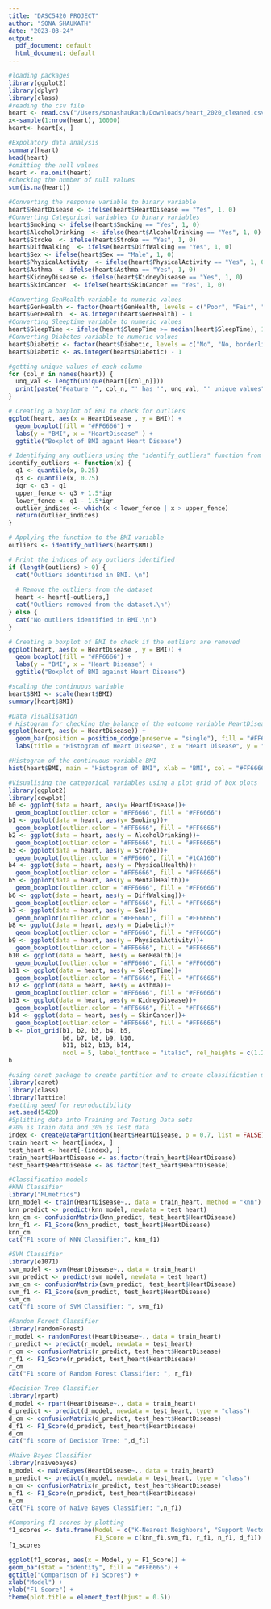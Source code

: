 ```yaml
---
title: "DASC5420 PROJECT"
author: "SONA SHAUKATH"
date: "2023-03-24"
output:
  pdf_document: default
  html_document: default
---
```


```r
#loading packages
library(ggplot2)
library(dplyr)
library(class)
#reading the csv file
heart <- read.csv("/Users/sonashaukath/Downloads/heart_2020_cleaned.csv", header = TRUE, ",")
x<-sample(1:nrow(heart), 10000)
heart<- heart[x, ]
```
```r
#Expolatory data analysis
summary(heart)
head(heart)
#omitting the null values
heart <- na.omit(heart)
#checking the number of null values
sum(is.na(heart))
```
```r
#Converting the response variable to binary variable
heart$HeartDisease <- ifelse(heart$HeartDisease == "Yes", 1, 0)
#Converting Categorical variables to binary variables
heart$Smoking <- ifelse(heart$Smoking == "Yes", 1, 0)
heart$AlcoholDrinking  <- ifelse(heart$AlcoholDrinking == "Yes", 1, 0)
heart$Stroke  <- ifelse(heart$Stroke == "Yes", 1, 0)
heart$DiffWalking  <- ifelse(heart$DiffWalking == "Yes", 1, 0)
heart$Sex <- ifelse(heart$Sex == "Male", 1, 0)
heart$PhysicalActivity  <- ifelse(heart$PhysicalActivity == "Yes", 1, 0)
heart$Asthma  <- ifelse(heart$Asthma == "Yes", 1, 0)
heart$KidneyDisease <- ifelse(heart$KidneyDisease == "Yes", 1, 0)
heart$SkinCancer  <- ifelse(heart$SkinCancer == "Yes", 1, 0)
```
```r
#Converting GenHealth variable to numeric values
heart$GenHealth <- factor(heart$GenHealth, levels = c("Poor", "Fair", "Good", "Very good", "Excellent"))
heart$GenHealth  <- as.integer(heart$GenHealth) - 1
#Converting Sleeptime variable to numeric values
heart$SleepTime <- ifelse(heart$SleepTime >= median(heart$SleepTime), 1, 0)
#Converting Diabetes variable to numeric values
heart$Diabetic <- factor(heart$Diabetic, levels = c("No", "No, borderline diabetes", "Yes (during pregnancy)", "Yes"))
heart$Diabetic <- as.integer(heart$Diabetic) - 1
```
```r
#getting unique values of each column
for (col_n in names(heart)) {
  unq_val <- length(unique(heart[[col_n]]))
  print(paste("Feature '", col_n, "' has '", unq_val, "' unique values", sep = ""))
}
```

```r
# Creating a boxplot of BMI to check for outliers
ggplot(heart, aes(x = HeartDisease , y = BMI)) +
  geom_boxplot(fill = "#FF6666") +
  labs(y = "BMI", x = "HeartDisease" ) +
  ggtitle("Boxplot of BMI againt Heart Disease")
```
```r
# Identifying any outliers using the "identify_outliers" function from my previous response
identify_outliers <- function(x) {
  q1 <- quantile(x, 0.25)
  q3 <- quantile(x, 0.75)
  iqr <- q3 - q1
  upper_fence <- q3 + 1.5*iqr
  lower_fence <- q1 - 1.5*iqr
  outlier_indices <- which(x < lower_fence | x > upper_fence)
  return(outlier_indices)
}

# Applying the function to the BMI variable
outliers <- identify_outliers(heart$BMI)

# Print the indices of any outliers identified
if (length(outliers) > 0) {
  cat("Outliers identified in BMI. \n")
  
  # Remove the outliers from the dataset
  heart <- heart[-outliers,]
  cat("Outliers removed from the dataset.\n")
} else {
  cat("No outliers identified in BMI.\n")
}
```
```r
# Creating a boxplot of BMI to check if the outliers are removed
ggplot(heart, aes(x = HeartDisease , y = BMI)) +
  geom_boxplot(fill = "#FF6666") +
  labs(y = "BMI", x = "Heart Disease") +
  ggtitle("Boxplot of BMI against Heart Disease")
```
```r
#scaling the continuous variable
heart$BMI <- scale(heart$BMI)
summary(heart$BMI)
```
```r
#Data Visualisation
# Histogram for checking the balance of the outcome variable HeartDisease for classification
ggplot(heart, aes(x = HeartDisease)) + 
  geom_bar(position = position_dodge(preserve = "single"), fill = "#FF6666") + 
  labs(title = "Histogram of Heart Disease", x = "Heart Disease", y = "Count")
```
```r
#Histogram of the continuous variable BMI 
hist(heart$BMI, main = "Histogram of BMI", xlab = "BMI", col = "#FF6666")
```
```r
#Visualising the categorical variables using a plot grid of box plots
library(ggplot2)
library(cowplot)
b0 <- ggplot(data = heart, aes(y= HeartDisease))+
  geom_boxplot(outlier.color = "#FF6666", fill = "#FF6666")
b1 <- ggplot(data = heart, aes(y= Smoking))+
  geom_boxplot(outlier.color = "#FF6666", fill = "#FF6666")
b2 <- ggplot(data = heart, aes(y = AlcoholDrinking))+
  geom_boxplot(outlier.color = "#FF6666", fill = "#FF6666")
b3 <- ggplot(data = heart, aes(y = Stroke))+
  geom_boxplot(outlier.color = "#FF6666", fill = "#1CA160") 
b4 <- ggplot(data = heart, aes(y = PhysicalHealth))+
  geom_boxplot(outlier.color = "#FF6666", fill = "#FF6666") 
b5 <- ggplot(data = heart, aes(y = MentalHealth))+
  geom_boxplot(outlier.color = "#FF6666", fill = "#FF6666") 
b6 <- ggplot(data = heart, aes(y = DiffWalking))+
  geom_boxplot(outlier.color = "#FF6666", fill = "#FF6666") 
b7 <- ggplot(data = heart, aes(y = Sex))+
  geom_boxplot(outlier.color = "#FF6666", fill = "#FF6666") 
b8 <- ggplot(data = heart, aes(y = Diabetic))+
  geom_boxplot(outlier.color = "#FF6666", fill = "#FF6666") 
b9 <- ggplot(data = heart, aes(y = PhysicalActivity))+
  geom_boxplot(outlier.color = "#FF6666", fill = "#FF6666")
b10 <- ggplot(data = heart, aes(y = GenHealth))+
  geom_boxplot(outlier.color = "#FF6666", fill = "#FF6666")
b11 <- ggplot(data = heart, aes(y = SleepTime))+
  geom_boxplot(outlier.color = "#FF6666", fill = "#FF6666")
b12 <- ggplot(data = heart, aes(y = Asthma))+
  geom_boxplot(outlier.color = "#FF6666", fill = "#FF6666")
b13 <- ggplot(data = heart, aes(y = KidneyDisease))+
  geom_boxplot(outlier.color = "#FF6666", fill = "#FF6666")
b14 <- ggplot(data = heart, aes(y = SkinCancer))+
  geom_boxplot(outlier.color = "#FF6666", fill = "#FF6666")
b <- plot_grid(b1, b2, b3, b4, b5,
               b6, b7, b8, b9, b10,
               b11, b12, b13, b14,
               ncol = 5, label_fontface = "italic", rel_heights = c(1.2,1.2,1.2))
b
```
```r
#using caret package to create partition and to create classification models
library(caret)
library(class)
library(lattice)
#setting seed for reproductibility
set.seed(5420)
#Splitting data into Training and Testing Data sets
#70% is Train data and 30% is Test data
index <- createDataPartition(heart$HeartDisease, p = 0.7, list = FALSE)
train_heart <- heart[index, ]
test_heart <- heart[-(index), ]
train_heart$HeartDisease <- as.factor(train_heart$HeartDisease)
test_heart$HeartDisease <- as.factor(test_heart$HeartDisease)
```
```r
#Classification models
#KNN Classifier
library("MLmetrics")
knn_model <- train(HeartDisease~., data = train_heart, method = "knn")
knn_predict <- predict(knn_model, newdata = test_heart)
knn_cm <- confusionMatrix(knn_predict, test_heart$HeartDisease)
knn_f1 <- F1_Score(knn_predict, test_heart$HeartDisease)
knn_cm
cat("F1 score of KNN Classifier:", knn_f1)
```
```r
#SVM Classifier
library(e1071)
svm_model <- svm(HeartDisease~., data = train_heart)
svm_predict <- predict(svm_model, newdata = test_heart)
svm_cm <- confusionMatrix(svm_predict, test_heart$HeartDisease)
svm_f1 <- F1_Score(svm_predict, test_heart$HeartDisease)
svm_cm
cat("f1 score of SVM Classifier: ", svm_f1)
```
```r
#Random Forest Classifier
library(randomForest)
r_model <- randomForest(HeartDisease~., data = train_heart)
r_predict <- predict(r_model, newdata = test_heart)
r_cm <- confusionMatrix(r_predict, test_heart$HeartDisease)
r_f1 <- F1_Score(r_predict, test_heart$HeartDisease)
r_cm
cat("F1 score of Random Forest Classifier: ", r_f1)
```
```r
#Decision Tree Classifier
library(rpart)
d_model <- rpart(HeartDisease~., data = train_heart)
d_predict <- predict(d_model, newdata = test_heart, type = "class")
d_cm <- confusionMatrix(d_predict, test_heart$HeartDisease)
d_f1 <- F1_Score(d_predict, test_heart$HeartDisease)
d_cm
cat("f1 score of Decision Tree: ",d_f1)
```
```r
#Naive Bayes Classifier
library(naivebayes)
n_model <- naiveBayes(HeartDisease~., data = train_heart)
n_predict <- predict(n_model, newdata = test_heart, type = "class")
n_cm <- confusionMatrix(n_predict, test_heart$HeartDisease)
n_f1 <- F1_Score(n_predict, test_heart$HeartDisease)
n_cm
cat("F1 score of Naive Bayes Classifier: ",n_f1)
```
```r
#Comparing f1 scores by plotting
f1_scores <- data.frame(Model = c("K-Nearest Neighbors", "Support Vector Machines", "Random Forest", "Naive Bayes", "Decision Tree"),
                        F1_Score = c(knn_f1,svm_f1, r_f1, n_f1, d_f1))
f1_scores

ggplot(f1_scores, aes(x = Model, y = F1_Score)) +
geom_bar(stat = "identity", fill = "#FF6666") +
ggtitle("Comparison of F1 Scores") +
xlab("Model") +
ylab("F1 Score") +
theme(plot.title = element_text(hjust = 0.5))
```